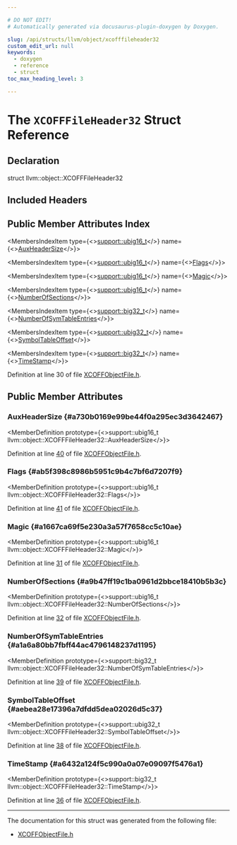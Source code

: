 ```yaml
---

# DO NOT EDIT!
# Automatically generated via docusaurus-plugin-doxygen by Doxygen.

slug: /api/structs/llvm/object/xcofffileheader32
custom_edit_url: null
keywords:
  - doxygen
  - reference
  - struct
toc_max_heading_level: 3

---
```





# The `XCOFFFileHeader32` Struct Reference

<DoxygenPage pluginConfig={pluginConfig}>



## Declaration

<CodeBlock>struct llvm::object::XCOFFFileHeader32</CodeBlock>

## Included Headers

<IncludesList>
<IncludesListItem
  filePath="llvm/Object/XCOFFObjectFile.h"
  permalink="/docs/api/files/include/include/llvm/include/llvm/object/xcoffobjectfile-h"
  isLocal="true" />
</IncludesList>

## Public Member Attributes Index

<MembersIndex>

<MembersIndexItem
  type={<><a href="/docs/api/namespaces/llvm/support/#a376098dd4338d6055e6a69d0a666ed73">support::ubig16&#95;t</a></>}
  name={<><a href="#a730b0169e99be44f0a295ec3d3642467">AuxHeaderSize</a></>}>
</MembersIndexItem>

<MembersIndexItem
  type={<><a href="/docs/api/namespaces/llvm/support/#a376098dd4338d6055e6a69d0a666ed73">support::ubig16&#95;t</a></>}
  name={<><a href="#ab5f398c8986b5951c9b4c7bf6d7207f9">Flags</a></>}>
</MembersIndexItem>

<MembersIndexItem
  type={<><a href="/docs/api/namespaces/llvm/support/#a376098dd4338d6055e6a69d0a666ed73">support::ubig16&#95;t</a></>}
  name={<><a href="#a1667ca69f5e230a3a57f7658cc5c10ae">Magic</a></>}>
</MembersIndexItem>

<MembersIndexItem
  type={<><a href="/docs/api/namespaces/llvm/support/#a376098dd4338d6055e6a69d0a666ed73">support::ubig16&#95;t</a></>}
  name={<><a href="#a9b47ff19c1ba0961d2bbce18410b5b3c">NumberOfSections</a></>}>
</MembersIndexItem>

<MembersIndexItem
  type={<><a href="/docs/api/namespaces/llvm/support/#a2b2d62566ef55e04271e6f5be53fcdf6">support::big32&#95;t</a></>}
  name={<><a href="#a1a6a80bb7fbff44ac4796148237d1195">NumberOfSymTableEntries</a></>}>
</MembersIndexItem>

<MembersIndexItem
  type={<><a href="/docs/api/namespaces/llvm/support/#a9351dc9ad74cfe9ab63829d6926db48c">support::ubig32&#95;t</a></>}
  name={<><a href="#aebea28e17396a7dfdd5dea02026d5c37">SymbolTableOffset</a></>}>
</MembersIndexItem>

<MembersIndexItem
  type={<><a href="/docs/api/namespaces/llvm/support/#a2b2d62566ef55e04271e6f5be53fcdf6">support::big32&#95;t</a></>}
  name={<><a href="#a6432a124f5c990a0a07e09097f5476a1">TimeStamp</a></>}>
</MembersIndexItem>

</MembersIndex>


Definition at line 30 of file <a href="/docs/api/files/include/include/llvm/include/llvm/object/xcoffobjectfile-h">XCOFFObjectFile.h</a>.

<SectionDefinition>

## Public Member Attributes

### AuxHeaderSize {#a730b0169e99be44f0a295ec3d3642467}

<MemberDefinition
  prototype={<>support::ubig16&#95;t llvm::object::XCOFFFileHeader32::AuxHeaderSize</>}>

Definition at line <a href="/docs/api/files/include/include/llvm/include/llvm/object/xcoffobjectfile-h/#l00040">40</a> of file <a href="/docs/api/files/include/include/llvm/include/llvm/object/xcoffobjectfile-h">XCOFFObjectFile.h</a>.
</MemberDefinition>

### Flags {#ab5f398c8986b5951c9b4c7bf6d7207f9}

<MemberDefinition
  prototype={<>support::ubig16&#95;t llvm::object::XCOFFFileHeader32::Flags</>}>

Definition at line <a href="/docs/api/files/include/include/llvm/include/llvm/object/xcoffobjectfile-h/#l00041">41</a> of file <a href="/docs/api/files/include/include/llvm/include/llvm/object/xcoffobjectfile-h">XCOFFObjectFile.h</a>.
</MemberDefinition>

### Magic {#a1667ca69f5e230a3a57f7658cc5c10ae}

<MemberDefinition
  prototype={<>support::ubig16&#95;t llvm::object::XCOFFFileHeader32::Magic</>}>

Definition at line <a href="/docs/api/files/include/include/llvm/include/llvm/object/xcoffobjectfile-h/#l00031">31</a> of file <a href="/docs/api/files/include/include/llvm/include/llvm/object/xcoffobjectfile-h">XCOFFObjectFile.h</a>.
</MemberDefinition>

### NumberOfSections {#a9b47ff19c1ba0961d2bbce18410b5b3c}

<MemberDefinition
  prototype={<>support::ubig16&#95;t llvm::object::XCOFFFileHeader32::NumberOfSections</>}>

Definition at line <a href="/docs/api/files/include/include/llvm/include/llvm/object/xcoffobjectfile-h/#l00032">32</a> of file <a href="/docs/api/files/include/include/llvm/include/llvm/object/xcoffobjectfile-h">XCOFFObjectFile.h</a>.
</MemberDefinition>

### NumberOfSymTableEntries {#a1a6a80bb7fbff44ac4796148237d1195}

<MemberDefinition
  prototype={<>support::big32&#95;t llvm::object::XCOFFFileHeader32::NumberOfSymTableEntries</>}>

Definition at line <a href="/docs/api/files/include/include/llvm/include/llvm/object/xcoffobjectfile-h/#l00039">39</a> of file <a href="/docs/api/files/include/include/llvm/include/llvm/object/xcoffobjectfile-h">XCOFFObjectFile.h</a>.
</MemberDefinition>

### SymbolTableOffset {#aebea28e17396a7dfdd5dea02026d5c37}

<MemberDefinition
  prototype={<>support::ubig32&#95;t llvm::object::XCOFFFileHeader32::SymbolTableOffset</>}>

Definition at line <a href="/docs/api/files/include/include/llvm/include/llvm/object/xcoffobjectfile-h/#l00038">38</a> of file <a href="/docs/api/files/include/include/llvm/include/llvm/object/xcoffobjectfile-h">XCOFFObjectFile.h</a>.
</MemberDefinition>

### TimeStamp {#a6432a124f5c990a0a07e09097f5476a1}

<MemberDefinition
  prototype={<>support::big32&#95;t llvm::object::XCOFFFileHeader32::TimeStamp</>}>

Definition at line <a href="/docs/api/files/include/include/llvm/include/llvm/object/xcoffobjectfile-h/#l00036">36</a> of file <a href="/docs/api/files/include/include/llvm/include/llvm/object/xcoffobjectfile-h">XCOFFObjectFile.h</a>.
</MemberDefinition>

</SectionDefinition>

<hr/>

The documentation for this struct was generated from the following file:

<ul>
<li><a href="/docs/api/files/include/include/llvm/include/llvm/object/xcoffobjectfile-h">XCOFFObjectFile.h</a></li>
</ul>

</DoxygenPage>
